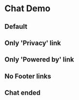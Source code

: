 
# Chat Demo

## Default

<div style={{ width: '400px' }}>
  <StoryEmbed for="NewChat" name="Base" />
</div>

## Only 'Privacy' link

<div style={{ width: '400px' }}>
  <StoryEmbed for="NewChat" name="NoPoweredBy" />
</div>

## Only 'Powered by' link

<div style={{ width: '400px' }}>
  <StoryEmbed for="NewChat" name="OnlyPoweredBy" />
</div>

## No Footer links

<div style={{ width: '400px' }}>
  <StoryEmbed for="NewChat" name="NoFooterLinks" />
</div>

## Chat ended

<div style={{ width: '400px' }}>
  <StoryEmbed for="NewChat" name="ChatEnded" />
</div>



